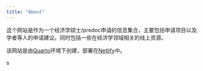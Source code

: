 ```yaml
---
title: "About"
---
```


这个网站是作为一个经济学硕士/predoc申请的信息集合，主要包括申请项目以及学者等人的申请建议。同时包括一些在经济学领域相关的线上资源。


该网站是由[Quarto](https://quarto.org/)环境下创建，部署在[Netlify](https://app.netlify.com/)中。

s